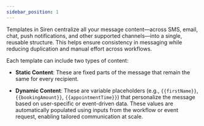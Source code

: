 ```yaml
---
sidebar_position: 1
---
```


Templates in Siren centralize all your message content—across SMS, email, chat, push notifications, and other supported channels—into a single, reusable structure. This helps ensure consistency in messaging while reducing duplication and manual effort across workflows.

Each template can include two types of content:

- **Static Content**: These are fixed parts of the message that remain the same for every recipient.

- **Dynamic Content**: These are variable placeholders (e.g., `{{firstName}}`, `{{bookingAmount}}`, `{{appointmentTime}}`) that personalize the message based on user-specific or event-driven data. These values are automatically populated using inputs from the workflow or event request, enabling tailored communication at scale.
